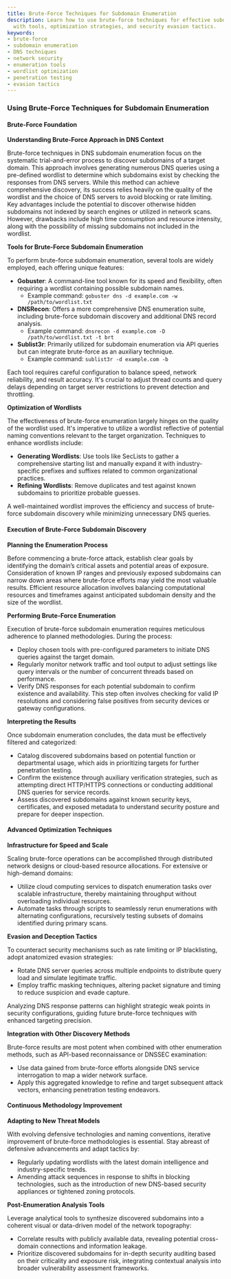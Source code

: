 ```yaml
---
title: Brute-Force Techniques for Subdomain Enumeration
description: Learn how to use brute-force techniques for effective subdomain enumeration
  with tools, optimization strategies, and security evasion tactics.
keywords:
- brute-force
- subdomain enumeration
- DNS techniques
- network security
- enumeration tools
- wordlist optimization
- penetration testing
- evasion tactics
---
```


### Using Brute-Force Techniques for Subdomain Enumeration

#### Brute-Force Foundation

**Understanding Brute-Force Approach in DNS Context**

Brute-force techniques in DNS subdomain enumeration focus on the systematic trial-and-error process to discover subdomains of a target domain. This approach involves generating numerous DNS queries using a pre-defined wordlist to determine which subdomains exist by checking the responses from DNS servers. While this method can achieve comprehensive discovery, its success relies heavily on the quality of the wordlist and the choice of DNS servers to avoid blocking or rate limiting. Key advantages include the potential to discover otherwise hidden subdomains not indexed by search engines or utilized in network scans. However, drawbacks include high time consumption and resource intensity, along with the possibility of missing subdomains not included in the wordlist.

**Tools for Brute-Force Subdomain Enumeration**

To perform brute-force subdomain enumeration, several tools are widely employed, each offering unique features:
- **Gobuster**: A command-line tool known for its speed and flexibility, often requiring a wordlist containing possible subdomain names.
  - Example command: `gobuster dns -d example.com -w /path/to/wordlist.txt`
- **DNSRecon**: Offers a more comprehensive DNS enumeration suite, including brute-force subdomain discovery and additional DNS record analysis.
  - Example command: `dnsrecon -d example.com -D /path/to/wordlist.txt -t brt`
- **Sublist3r**: Primarily utilized for subdomain enumeration via API queries but can integrate brute-force as an auxiliary technique.
  - Example command: `sublist3r -d example.com -b`

Each tool requires careful configuration to balance speed, network reliability, and result accuracy. It's crucial to adjust thread counts and query delays depending on target server restrictions to prevent detection and throttling.

**Optimization of Wordlists**

The effectiveness of brute-force enumeration largely hinges on the quality of the wordlist used. It's imperative to utilize a wordlist reflective of potential naming conventions relevant to the target organization. Techniques to enhance wordlists include:
- **Generating Wordlists**: Use tools like SecLists to gather a comprehensive starting list and manually expand it with industry-specific prefixes and suffixes related to common organizational practices.
- **Refining Wordlists**: Remove duplicates and test against known subdomains to prioritize probable guesses.

A well-maintained wordlist improves the efficiency and success of brute-force subdomain discovery while minimizing unnecessary DNS queries.

#### Execution of Brute-Force Subdomain Discovery

**Planning the Enumeration Process**

Before commencing a brute-force attack, establish clear goals by identifying the domain’s critical assets and potential areas of exposure. Consideration of known IP ranges and previously exposed subdomains can narrow down areas where brute-force efforts may yield the most valuable results. Efficient resource allocation involves balancing computational resources and timeframes against anticipated subdomain density and the size of the wordlist.

**Performing Brute-Force Enumeration**

Execution of brute-force subdomain enumeration requires meticulous adherence to planned methodologies. During the process:
- Deploy chosen tools with pre-configured parameters to initiate DNS queries against the target domain.
- Regularly monitor network traffic and tool output to adjust settings like query intervals or the number of concurrent threads based on performance.
- Verify DNS responses for each potential subdomain to confirm existence and availability. This step often involves checking for valid IP resolutions and considering false positives from security devices or gateway configurations.

**Interpreting the Results**

Once subdomain enumeration concludes, the data must be effectively filtered and categorized:
- Catalog discovered subdomains based on potential function or departmental usage, which aids in prioritizing targets for further penetration testing.
- Confirm the existence through auxiliary verification strategies, such as attempting direct HTTP/HTTPS connections or conducting additional DNS queries for service records.
- Assess discovered subdomains against known security keys, certificates, and exposed metadata to understand security posture and prepare for deeper inspection.

#### Advanced Optimization Techniques

**Infrastructure for Speed and Scale**

Scaling brute-force operations can be accomplished through distributed network designs or cloud-based resource allocations. For extensive or high-demand domains:
- Utilize cloud computing services to dispatch enumeration tasks over scalable infrastructure, thereby maintaining throughput without overloading individual resources.
- Automate tasks through scripts to seamlessly rerun enumerations with alternating configurations, recursively testing subsets of domains identified during primary scans.

**Evasion and Deception Tactics**

To counteract security mechanisms such as rate limiting or IP blacklisting, adopt anatomized evasion strategies:
- Rotate DNS server queries across multiple endpoints to distribute query load and simulate legitimate traffic.
- Employ traffic masking techniques, altering packet signature and timing to reduce suspicion and evade capture.

Analyzing DNS response patterns can highlight strategic weak points in security configurations, guiding future brute-force techniques with enhanced targeting precision.

**Integration with Other Discovery Methods**

Brute-force results are most potent when combined with other enumeration methods, such as API-based reconnaissance or DNSSEC examination:
- Use data gained from brute-force efforts alongside DNS service interrogation to map a wider network surface.
- Apply this aggregated knowledge to refine and target subsequent attack vectors, enhancing penetration testing endeavors.

#### Continuous Methodology Improvement

**Adapting to New Threat Models**

With evolving defensive technologies and naming conventions, iterative improvement of brute-force methodologies is essential. Stay abreast of defensive advancements and adapt tactics by:
- Regularly updating wordlists with the latest domain intelligence and industry-specific trends.
- Amending attack sequences in response to shifts in blocking technologies, such as the introduction of new DNS-based security appliances or tightened zoning protocols.

**Post-Enumeration Analysis Tools**

Leverage analytical tools to synthesize discovered subdomains into a coherent visual or data-driven model of the network topography:
- Correlate results with publicly available data, revealing potential cross-domain connections and information leakage.
- Prioritize discovered subdomains for in-depth security auditing based on their criticality and exposure risk, integrating contextual analysis into broader vulnerability assessment frameworks.